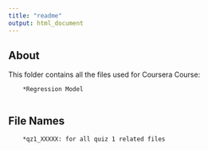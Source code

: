```yaml
---
title: "readme"
output: html_document
---
```

## About 

This folder contains all the files used for Coursera Course: 

        *Regression Model
        
## File Names

        *qz1_XXXXX: for all quiz 1 related files
